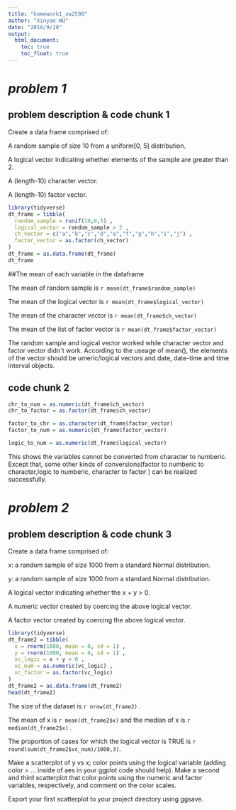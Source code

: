 ```yaml
---
title: "homework1_xw2598"
author: "Xinyao WU"
date: "2018/9/18"
output:
  html_document:
    toc: true
    toc_float: true
---
```

# *problem 1* 
## problem description & code chunk 1
Create a data frame comprised of:

A random sample of size 10 from a uniform[0, 5] distribution.

A logical vector indicating whether elements of the sample are greater than 2.

A (length-10) character vector.

A (length-10) factor vector.
```r
library(tidyverse)
dt_frame = tibble(
  random_sample = runif(10,0,5) ,
  logical_vector = random_sample > 2 ,
  ch_vector = c("a","b","c","d","e","f","g","h","i","j") ,
  factor_vector = as.factor(ch_vector) 
)
dt_frame = as.data.frame(dt_frame)
dt_frame

```
##The mean of each variable in the dataframe

The mean of random sample is `r mean(dt_frame$random_sample)`

The mean of the  logical vector is `r mean(dt_frame$logical_vector)`

The mean of the character vector is `r mean(dt_frame$ch_vector)`

The mean of the list of factor vector is `r mean(dt_frame$factor_vector)`

The random sample and logical vector worked while character vector and factor vector didn`t work. According to the useage of mean(), the elements of the vector should be umeric/logical vectors and date, date-time and time interval objects.

## code chunk 2 

```r

chr_to_num = as.numeric(dt_frame$ch_vector) 
chr_to_factor = as.factor(dt_frame$ch_vector) 

factor_to_chr = as.character(dt_frame$factor_vector) 
factor_to_num = as.numeric(dt_frame$factor_vector) 

logic_to_num = as.numeric(dt_frame$logical_vector) 

```
This shows the variables cannot be converted from character to numberic. Except that, some other kinds of conversions(factor to numberic to character,logic to numberic, character to factor ) can be realized successfully.


# *problem 2 *
## problem description & code chunk 3
Create a data frame comprised of:

x: a random sample of size 1000 from a standard Normal distribution.

y: a random sample of size 1000 from a standard Normal distribution.

A logical vector indicating whether the x + y > 0.

A numeric vector created by coercing the above logical vector.

A factor vector created by coercing the above logical vector.

```r
library(tidyverse)
dt_frame2 = tibble(
  x = rnorm(1000, mean = 0, sd = 1) , 
  y = rnorm(1000, mean = 0, sd = 1) ,
  vc_logic = x + y > 0 ,
  vc_num = as.numeric(vc_logic) ,
  vc_factor = as.factor(vc_logic)
)
dt_frame2 = as.data.frame(dt_frame2)
head(dt_frame2)

```
The size of the dataset is `r nrow(dt_frame2)` .

The mean of x is `r mean(dt_frame2$x)` and the median of x is `r median(dt_frame2$x)` .

The proportion of cases for which the logical vector is TRUE is `r  round(sum(dt_frame2$vc_num)/1000,3)`.






Make a scatterplot of y vs x; color points using the logical variable (adding color = ... inside of aes in your ggplot code should help). Make a second and third scatterplot that color points using the numeric and factor variables, respectively, and comment on the color scales.

Export your first scatterplot to your project directory using ggsave.


